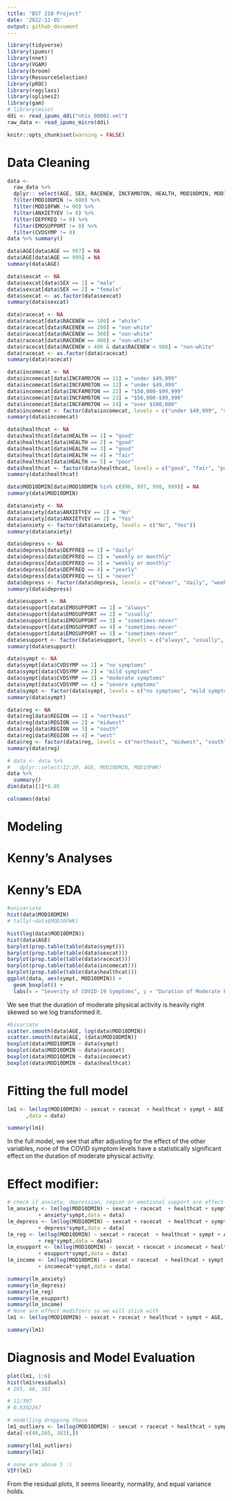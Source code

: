 ```yaml
---
title: "BST 210 Project"
date: '2022-12-05'
output: github_document
---
```


```r
library(tidyverse)
library(ipumsr)
library(nnet)
library(VGAM)
library(broom)
library(ResourceSelection)
library(pROC)
library(regclass)
library(splines2)
library(gam)
# library(mice)
ddi <- read_ipums_ddi("nhis_00002.xml")
raw_data <- read_ipums_micro(ddi)

knitr::opts_chunk$set(warning = FALSE)
```

# Data Cleaning

```r
data <-
  raw_data %>%
  dplyr:: select(AGE, SEX, RACENEW, INCFAM07ON, HEALTH, MOD10DMIN, MOD10FWK, ANXIETYEV, DEPFREQ, EMOSUPPORT, CVDSYMP, REGION) %>% 
  filter(MOD10DMIN != 000) %>% 
  filter(MOD10FWK != 00) %>% 
  filter(ANXIETYEV != 0) %>% 
  filter(DEPFREQ != 0) %>% 
  filter(EMOSUPPORT != 0) %>% 
  filter(CVDSYMP != 0)
data %>% summary()
```

```r
data$AGE[data$AGE == 997] = NA
data$AGE[data$AGE == 999] = NA
summary(data$AGE)
```

```r
data$sexcat <- NA
data$sexcat[data$SEX == 1] = "male"
data$sexcat[data$SEX == 2] = "female"
data$sexcat <- as.factor(data$sexcat)
summary(data$sexcat)
```

```r
data$racecat <- NA
data$racecat[data$RACENEW == 100] = "white"
data$racecat[data$RACENEW == 200] = "non-white"
data$racecat[data$RACENEW == 300] = "non-white"
data$racecat[data$RACENEW == 400] = "non-white"
data$racecat[data$RACENEW > 400 & data$RACENEW < 900] = "non-white"
data$racecat <- as.factor(data$racecat)
summary(data$racecat)
```

```r
data$incomecat <- NA
data$incomecat[data$INCFAM07ON == 11] = "under $49,999"
data$incomecat[data$INCFAM07ON == 12] = "under $49,999"
data$incomecat[data$INCFAM07ON == 22] = "$50,000-$99,999"
data$incomecat[data$INCFAM07ON == 23] = "$50,000-$99,999"
data$incomecat[data$INCFAM07ON == 24] = "over $100,000"
data$incomecat <- factor(data$incomecat, levels = c("under $49,999", "$50,000-$99,999", "over $100,000"))
summary(data$incomecat)
```

```r
data$healthcat <- NA
data$healthcat[data$HEALTH == 1] = "good"
data$healthcat[data$HEALTH == 2] = "good"
data$healthcat[data$HEALTH == 3] = "good"
data$healthcat[data$HEALTH == 4] = "fair"
data$healthcat[data$HEALTH == 5] = "poor"
data$healthcat <- factor(data$healthcat, levels = c("good", "fair", "poor"))
summary(data$healthcat)
```

```r
data$MOD10DMIN[data$MOD10DMIN %in% c(996, 997, 998, 999)] = NA
summary(data$MOD10DMIN)
```

```r
data$anxiety <- NA
data$anxiety[data$ANXIETYEV == 1] = "No"
data$anxiety[data$ANXIETYEV == 2] = "Yes"
data$anxiety <- factor(data$anxiety, levels = c("No", "Yes"))
summary(data$anxiety)
```

```r
data$depress <- NA
data$depress[data$DEPFREQ == 1] = "daily"
data$depress[data$DEPFREQ == 2] = "weekly or monthly"
data$depress[data$DEPFREQ == 3] = "weekly or monthly"
data$depress[data$DEPFREQ == 4] = "yearly"
data$depress[data$DEPFREQ == 5] = "never"
data$depress <- factor(data$depress, levels = c("never", "daily", "weekly or monthly", "yearly"))
summary(data$depress)
```

```r
data$esupport <- NA
data$esupport[data$EMOSUPPORT == 1] = "always"
data$esupport[data$EMOSUPPORT == 2] = "usually"
data$esupport[data$EMOSUPPORT == 3] = "sometimes-never"
data$esupport[data$EMOSUPPORT == 4] = "sometimes-never"
data$esupport[data$EMOSUPPORT == 5] = "sometimes-never"
data$esupport <- factor(data$esupport, levels = c("always", "usually", "sometimes-never"))
summary(data$esupport)
```

```r
data$sympt <- NA
data$sympt[data$CVDSYMP == 1] = "no symptoms"
data$sympt[data$CVDSYMP == 2] = "mild symptoms"
data$sympt[data$CVDSYMP == 3] = "moderate symptoms"
data$sympt[data$CVDSYMP == 4] = "severe symptoms"
data$sympt <- factor(data$sympt, levels = c("no symptoms", "mild symptoms", "moderate symptoms", "severe symptoms"))
summary(data$sympt)
```

```r
data$reg <- NA
data$reg[data$REGION == 1] = "northeast"
data$reg[data$REGION == 2] = "midwest"
data$reg[data$REGION == 3] = "south"
data$reg[data$REGION == 4] = "west"
data$reg <- factor(data$reg, levels = c("northeast", "midwest", "south", "west"))
summary(data$reg)
```

```r
# data <- data %>% 
#   dplyr::select(12:20, AGE, MOD10DMIN, MOD10FWK)
data %>% 
  summary()
dim(data)[1]*0.05

colnames(data)
```

# Modeling
# Kenny's Analyses

# Kenny's EDA

```r
#univariate
hist(data$MOD10DMIN)
# tally(~data$MOD10FWK)

hist(log(data$MOD10DMIN))
hist(data$AGE)
barplot(prop.table(table(data$sympt)))
barplot(prop.table(table(data$sexcat)))
barplot(prop.table(table(data$racecat)))
barplot(prop.table(table(data$incomecat)))
barplot(prop.table(table(data$healthcat)))
ggplot(data, aes(sympt, MOD10DMIN)) +   
  geom_boxplot() +
  labs(x = "Severity of COVID-19 Symptoms", y = "Duration of Moderate Physical Activity")
```

We see that the duration of moderate physical activity is heavily right skewed so we log transformed it.

```r
#bivariate
scatter.smooth(data$AGE, log(data$MOD10DMIN))
scatter.smooth(data$AGE, (data$MOD10DMIN))
boxplot(data$MOD10DMIN ~ data$sympt)
boxplot(data$MOD10DMIN ~ data$racecat)
boxplot(data$MOD10DMIN ~ data$incomecat)
boxplot(data$MOD10DMIN ~ data$healthcat)
```


# Fitting the full model
```r
lm1 <- lm(log(MOD10DMIN) ~ sexcat + racecat  + healthcat + sympt + AGE
      ,data = data)

summary(lm1)
```

In the full model, we see that after adjusting for the effect of the other variables, none of the COVID symptom levels have a statistically significant effect on the duration of moderate physical activity.

# Effect modifier:
```r
# check if anxiety, depression, region or emotional support are effect modifiers of covid symptoms
lm_anxiety <- lm(log(MOD10DMIN) ~ sexcat + racecat  + healthcat + sympt + AGE
          + anxiety*sympt,data = data)
lm_depress <- lm(log(MOD10DMIN) ~ sexcat + racecat  + healthcat + sympt + AGE
          + depress*sympt,data = data)
lm_reg <- lm(log(MOD10DMIN) ~ sexcat + racecat  + healthcat + sympt + AGE
          + reg*sympt,data = data)
lm_esupport <- lm(log(MOD10DMIN) ~ sexcat + racecat + incomecat + healthcat + sympt + AGE
          + esupport*sympt,data = data)
lm_income <- lm(log(MOD10DMIN) ~ sexcat + racecat  + healthcat + sympt + AGE
          + incomecat*sympt,data = data)

summary(lm_anxiety)
summary(lm_depress)
summary(lm_reg)
summary(lm_esupport)
summary(lm_income)
# None are effect modifiers so we will stick with
lm1 <- lm(log(MOD10DMIN) ~ sexcat + racecat + healthcat + sympt + AGE, data = data)

summary(lm1)
```


# Diagnosis and Model Evaluation

```r
plot(lm1, 1:6)
hist(lm1$residuals)
# 265, 46, 383

# 12/397
# 0.0302267

# modelling dropping those 
lm1_outliers <- lm(log(MOD10DMIN) ~ sexcat + racecat + healthcat + sympt + AGE, data = 
data[-c(46,265, 383),])

summary(lm1_outliers)
summary(lm1)

# none are above 5 :)
VIF(lm1) 
```
From the residual plots, it seems linearity, normality, and equal variance holds.